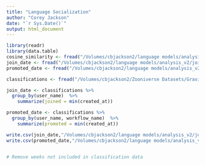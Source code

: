 ```yaml
---
title: "Language Socialization"
author: "Corey Jackson"
date: "`r Sys.Date()`"
output: html_document
---
```


```r
library(readr)
library(data.table)
cosine_similarity <- fread("/Volumes/cbjackson2/language models/analysis_v2/cosine_similarity.csv")
join_date <- fread("/Volumes/cbjackson2/language models/analysis_v2/join_date-2023_11_07.csv")
promoted_date <- fread("/Volumes/cbjackson2/language models/analysis_v2/promoted_date-2023_11_07.csv")

classifications <- fread("/Volumes/cbjackson2/Zooniverse Datasets/Gravity Spy/2023-11-07/gravity-spy-classifications.csv")

join_date <- classifications %>%
  group_by(user_name)  %>%
    summarize(joined = min(created_at))

promoted_date <- classifications %>%
  group_by(user_name, workflow_name)  %>%
    summarize(promoted = min(created_at))

write.csv(join_date,"/Volumes/cbjackson2/language models/analysis_v2/join_date-2023_11_07.csv")
write.csv(promoted_date,"/Volumes/cbjackson2/language models/analysis_v2/promoted_date-2023_11_07.csv")


# Remove weeks not included in classification data
```


